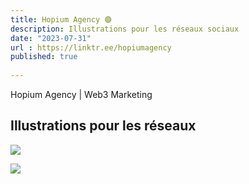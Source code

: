 ```yaml
---
title: Hopium Agency 🟣
description: Illustrations pour les réseaux sociaux
date: "2023-07-31"
url : https://linktr.ee/hopiumagency
published: true
  
---
```


Hopium Agency | Web3 Marketing

## Illustrations pour les réseaux

![](/hopium-1.png)

![](/hopium-2.png)
